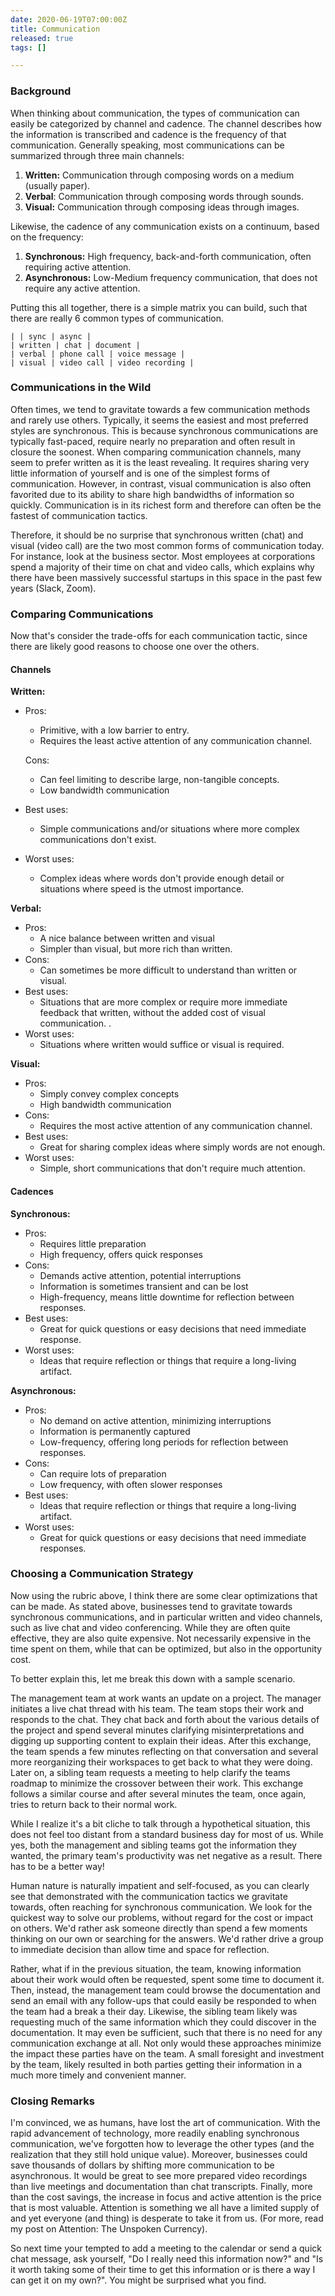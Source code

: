 ```yaml
---
date: 2020-06-19T07:00:00Z
title: Communication
released: true
tags: []

---
```

### Background

When thinking about communication, the types of communication can easily be categorized by channel and cadence. The channel describes how the information is transcribed and cadence is the frequency of that communication. Generally speaking, most communications can be summarized through three main channels:

1. **Written:** Communication through composing words on a medium (usually paper).
2. **Verbal**: Communication through composing words through sounds.
3. **Visual:** Communication through composing ideas through images.

Likewise, the cadence of any communication exists on a continuum, based on the frequency:

1. **Synchronous:** High frequency, back-and-forth communication, often requiring active attention.
2. **Asynchronous:** Low-Medium frequency communication, that does not require any active attention.

Putting this all together, there is a simple matrix you can build, such that there are really 6 common types of communication.

    | | sync | async |
    | written | chat | document |
    | verbal | phone call | voice message |
    | visual | video call | video recording |

### Communications in the Wild

Often times, we tend to gravitate towards a few communication methods and rarely use others. Typically, it seems the easiest and most preferred styles are synchronous. This is because synchronous communications are typically fast-paced, require nearly no preparation and often result in closure the soonest. When comparing communication channels, many seem to prefer written as it is the least revealing. It requires sharing very little information of yourself and is one of the simplest forms of communication. However, in contrast, visual communication is also often favorited due to its ability to share high bandwidths of information so quickly. Communication is in its richest form and therefore can often be the fastest of communication tactics.

Therefore, it should be no surprise that synchronous written (chat) and visual (video call) are the two most common forms of communication today. For instance, look at the business sector. Most employees at corporations spend a majority of their time on chat and video calls, which explains why there have been massively successful startups in this space in the past few years (Slack, Zoom).

### Comparing Communications

Now that's consider the trade-offs for each communication tactic, since there are likely good reasons to choose one over the others.

#### Channels

**Written:**

* Pros:
  * Primitive, with a low barrier to entry.
  * Requires the least active attention of any communication channel.

  Cons:
  * Can feel limiting to describe large, non-tangible concepts.
  * Low bandwidth communication
* Best uses:
  * Simple communications and/or situations where more complex communications don't exist.
* Worst uses:
  * Complex ideas where words don't provide enough detail or situations where speed is the utmost importance.

**Verbal:**

* Pros:
  * A nice balance between written and visual
  * Simpler than visual, but more rich than written.
* Cons:
  * Can sometimes be more difficult to understand than written or visual.
* Best uses:
  * Situations that are more complex or require more immediate feedback that written, without the added cost of visual communication.   .
* Worst uses:
  * Situations where written would suffice or visual is required.

**Visual:**

* Pros:
  * Simply convey complex concepts
  * High bandwidth communication
* Cons:
  * Requires the most active attention of any communication channel.
* Best uses:
  * Great for sharing complex ideas where simply words are not enough.
* Worst uses:
  * Simple, short communications that don't require much attention.

#### Cadences

**Synchronous:**

* Pros:
  * Requires little preparation
  * High frequency, offers quick responses
* Cons:
  * Demands active attention, potential interruptions
  * Information is sometimes transient and can be lost
  * High-frequency, means little downtime for reflection between responses.
* Best uses:
  * Great for quick questions or easy decisions that need immediate response.
* Worst uses:
  * Ideas that require reflection or things that require a long-living artifact.

**Asynchronous:**

* Pros:
  * No demand on active attention, minimizing interruptions
  * Information is permanently captured
  * Low-frequency, offering long periods for reflection between responses.
* Cons:
  * Can require lots of preparation
  * Low frequency, with often slower responses
* Best uses:
  * Ideas that require reflection or things that require a long-living artifact.
* Worst uses:
  * Great for quick questions or easy decisions that need immediate responses.

### Choosing a Communication Strategy

Now using the rubric above, I think there are some clear optimizations that can be made. As stated above, businesses tend to gravitate towards synchronous communications, and in particular written and video channels, such as live chat and video conferencing. While they are often quite effective, they are also quite expensive. Not necessarily expensive in the time spent on them, while that can be optimized, but also in the opportunity cost.

To better explain this, let me break this down with a sample scenario.

The management team at work wants an update on a project. The manager initiates a live chat thread with his team. The team stops their work and responds to the chat. They chat back and forth about the various details of the project and spend several minutes clarifying misinterpretations and digging up supporting content to explain their ideas. After this exchange, the team spends a few minutes reflecting on that conversation and several more reorganizing their workspaces to get back to what they were doing. Later on, a sibling team requests a meeting to help clarify the teams roadmap to minimize the crossover between their work. This exchange follows a similar course and after several minutes the team, once again, tries to return back to their normal work.

While I realize it's a bit cliche to talk through a hypothetical situation, this does not feel too distant from a standard business day for most of us. While yes, both the management and sibling teams got the information they wanted, the primary team's productivity was net negative as a result. There has to be a better way!

Human nature is naturally impatient and self-focused, as you can clearly see that demonstrated with the communication tactics we gravitate towards, often reaching for synchronous communication. We look for the quickest way to solve our problems, without regard for the cost or impact on others. We'd rather ask someone directly than spend a few moments thinking on our own or searching for the answers. We'd rather drive a group to immediate decision than allow time and space for reflection.

Rather, what if in the previous situation, the team, knowing information about their work would often be requested, spent some time to document it. Then, instead, the management team could browse the documentation and send an email with any follow-ups that could easily be responded to when the team had a break a their day. Likewise, the sibling team likely was requesting much of the same information which they could discover in the documentation. It may even be sufficient, such that there is no need for any communication exchange at all. Not only would these approaches minimize the impact these parties have on the team. A small foresight and investment by the team, likely resulted in both parties getting their information in a much more timely and convenient manner.

### Closing Remarks

I'm convinced, we as humans, have lost the art of communication. With the rapid advancement of technology, more readily enabling synchronous communication, we've forgotten how to leverage the other types (and the realization that they still hold unique value). Moreover, businesses could save thousands of dollars by shifting more communication to be asynchronous. It would be great to see more prepared video recordings than live meetings and documentation than chat transcripts. Finally, more than the cost savings, the increase in focus and active attention is the price that is most valuable. Attention is something we all have a limited supply of and yet everyone (and thing) is desperate to take it from us. (For more, read my post on Attention: The Unspoken Currency).

So next time your tempted to add a meeting to the calendar or send a quick chat message, ask yourself, "Do I really need this information now?" and "Is it worth taking some of their time to get this information or is there a way I can get it on my own?". You might be surprised what you find.